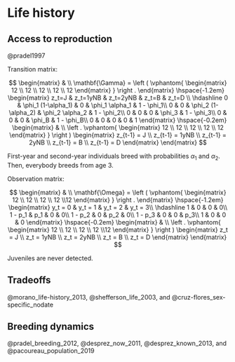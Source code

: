 # Life history {#tradeoffs}

## Access to reproduction

@pradel1997

Transition matrix:
  
$$
\begin{matrix}
& \\
\mathbf{\Gamma} =
  \left ( \vphantom{ \begin{matrix} 12 \\ 12 \\ 12 \\ 12 \\ 12 \end{matrix} } \right .
          \end{matrix}
          \hspace{-1.2em}
          \begin{matrix}
          z_t=J & z_t=1yNB & z_t=2yNB & z_t=B & z_t=D \\ \hdashline
          0 & \phi_1 (1-\alpha_1) & 0 & \phi_1 \alpha_1 & 1 - \phi_1\\
          0 & 0 & \phi_2 (1-\alpha_2) & \phi_2 \alpha_2 & 1 - \phi_2\\
          0 & 0 & 0 & \phi_3 & 1 - \phi_3\\
          0 & 0 & 0 & \phi_B & 1 - \phi_B\\
          0 & 0 & 0 & 0 & 1
          \end{matrix}
          \hspace{-0.2em}
          \begin{matrix}
          & \\
          \left . \vphantom{ \begin{matrix} 12 \\ 12 \\ 12 \\ 12 \\ 12 \end{matrix} } \right )
\begin{matrix}
z_{t-1} = J \\ z_{t-1} = 1yNB \\ z_{t-1} = 2yNB \\ z_{t-1} = B \\ z_{t-1} = D
\end{matrix}
\end{matrix}
$$
  
First-year and second-year individuals breed with probabilities $\alpha_1$ and $\alpha_2$. Then, everybody breeds from age 3.

Observation matrix:
  
$$
\begin{matrix}
& \\
\mathbf{\Omega} =
  \left ( \vphantom{ \begin{matrix} 12 \\ 12 \\ 12 \\ 12 \\12 \end{matrix} } \right .
          \end{matrix}
          \hspace{-1.2em}
          \begin{matrix}
          y_t = 0 & y_t = 1 & y_t = 2 & y_t = 3\\ \hdashline
          1 & 0 & 0 & 0\\
          1 - p_1 & p_1 & 0 & 0\\
          1 - p_2 & 0 & p_2 & 0\\
          1 - p_3 & 0 & 0 & p_3\\
          1 & 0 & 0 & 0
          \end{matrix}
          \hspace{-0.2em}
          \begin{matrix}
          & \\
          \left . \vphantom{ \begin{matrix} 12 \\ 12 \\ 12 \\ 12 \\12 \end{matrix} } \right )
\begin{matrix}
z_t = J \\ z_t = 1yNB \\ z_t = 2yNB \\ z_t = B \\ z_t = D
\end{matrix}
\end{matrix}
$$
  
Juveniles are never detected.


## Tradeoffs

@morano_life-history_2013, @shefferson_life_2003, and @cruz-flores_sex-specific_nodate

## Breeding dynamics

@pradel_breeding_2012, @desprez_now_2011, @desprez_known_2013, and @pacoureau_population_2019

